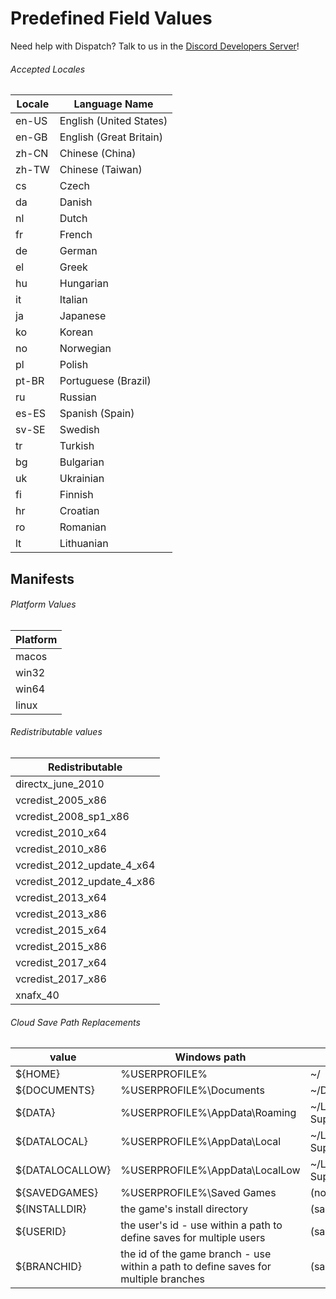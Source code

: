 # Predefined Field Values

<Alert type="info">

Need help with Dispatch? Talk to us in the [Discord Developers Server](https://discord.gg/discord-developers)!

</Alert>

###### Accepted Locales

| Locale | Language Name           |
| ------ | ----------------------- |
| en-US  | English (United States) |
| en-GB  | English (Great Britain) |
| zh-CN  | Chinese (China)         |
| zh-TW  | Chinese (Taiwan)        |
| cs     | Czech                   |
| da     | Danish                  |
| nl     | Dutch                   |
| fr     | French                  |
| de     | German                  |
| el     | Greek                   |
| hu     | Hungarian               |
| it     | Italian                 |
| ja     | Japanese                |
| ko     | Korean                  |
| no     | Norwegian               |
| pl     | Polish                  |
| pt-BR  | Portuguese (Brazil)     |
| ru     | Russian                 |
| es-ES  | Spanish (Spain)         |
| sv-SE  | Swedish                 |
| tr     | Turkish                 |
| bg     | Bulgarian               |
| uk     | Ukrainian               |
| fi     | Finnish                 |
| hr     | Croatian                |
| ro     | Romanian                |
| lt     | Lithuanian              |

## Manifests

###### Platform Values

| Platform |
| -------- |
| macos    |
| win32    |
| win64    |
| linux    |

###### Redistributable values

| Redistributable            |
| -------------------------- |
| directx_june_2010          |
| vcredist_2005_x86          |
| vcredist_2008_sp1_x86      |
| vcredist_2010_x64          |
| vcredist_2010_x86          |
| vcredist_2012_update_4_x64 |
| vcredist_2012_update_4_x86 |
| vcredist_2013_x64          |
| vcredist_2013_x86          |
| vcredist_2015_x64          |
| vcredist_2015_x86          |
| vcredist_2017_x64          |
| vcredist_2017_x86          |
| xnafx_40                   |

###### Cloud Save Path Replacements

| value            | Windows path                                                                        | macOS path                    | linux path          |
| ---------------- | ----------------------------------------------------------------------------------- | ----------------------------- | ------------------- |
| \${HOME}         | %USERPROFILE%                                                                       | ~/                            | ~/                  |
| \${DOCUMENTS}    | %USERPROFILE%\Documents                                                             | ~/Documents                   | \$XDG_DOCUMENTS_DIR |
| \${DATA}         | %USERPROFILE%\AppData\Roaming                                                       | ~/Library/Application Support | \$XDG_DATA_HOME     |
| \${DATALOCAL}    | %USERPROFILE%\AppData\Local                                                         | ~/Library/Application Support | \$XDG_DATA_HOME     |
| \${DATALOCALLOW} | %USERPROFILE%\AppData\LocalLow                                                      | ~/Library/Application Support | \$XDG_DATA_HOME     |
| \${SAVEDGAMES}   | %USERPROFILE%\Saved Games                                                           | (not supported)               | (not supported)     |
| \${INSTALLDIR}   | the game's install directory                                                        | (same)                        | (same)              |
| \${USERID}       | the user's id - use within a path to define saves for multiple users                | (same)                        | (same)              |
| \${BRANCHID}     | the id of the game branch - use within a path to define saves for multiple branches | (same)                        | (same)              |
